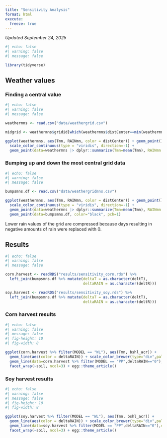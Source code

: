 ```yaml
---
title: "Sensitivity Analysis"
format: html
execute: 
  freeze: true
---
```


_Updated September 24, 2025_

```r
#| echo: false
#| warning: false
#| message: false

library(tidyverse)

```

## Weather values

### Finding a central value

```r
#| echo: false
#| warning: false
#| message: false

weathermns <- read.csv("data/weathergrid.csv")

midgrid <- weathermns$gridid[which(weathermns$distCenter==min(weathermns$distCenter))]

ggplot(weathermns, aes(Tmn, RAINmn, color = distCenter)) + geom_point() +
  scale_color_continuous(type = "viridis", direction=-1) +
  geom_point(data=weathermns |> dplyr::summarize(Tmn=mean(Tmn), RAINmn = mean(RAINmn)), color="red")

```

### Bumping up and down the most central grid data

```r
#| echo: false
#| warning: false
#| message: false

bumpsmns.df <- read.csv("data/weathergridmns.csv")

ggplot(weathermns, aes(Tmn, RAINmn, color = distCenter)) + geom_point() +
  scale_color_continuous(type = "viridis", direction=-1) +
  geom_point(data=weathermns |> dplyr::summarize(Tmn=mean(Tmn), RAINmn = mean(RAINmn)), color="red") +
  geom_point(data=bumpsmns.df, color="black", pch=1)

```

Lower rain values of the grid are compressed because days resulting in negative amounts of rain were replaced with 0.

## Results

```r
#| echo: false
#| warning: false
#| message: false

corn.harvest <- readRDS("results/sensitivity_corn.rds") %>%
  left_join(bumpsmns.df %>% mutate(deltaT = as.character(deltT),
                                   deltaRAIN = as.character(deltR)))

soy.harvest <- readRDS("results/sensitivity_soy.rds") %>%
  left_join(bumpsmns.df %>% mutate(deltaT = as.character(deltT),
                                   deltaRAIN = as.character(deltR)))

```

### Corn harvest results

```r
#| echo: false
#| warning: false
#| message: false
#| fig-height: 10
#| fig-width: 8

ggplot(corn.harvest %>% filter(MODEL == "WL"), aes(Tmn, bshl_acr)) +
  geom_line(aes(color = deltaRAIN)) + scale_color_brewer(type="div",palette = "Spectral") + 
  geom_line(data=corn.harvest %>% filter(MODEL == "PP",deltaRAIN=="0"),color="grey",lty=2) + 
  facet_wrap(~soil, ncol=3) + egg::theme_article()

```

### Soy harvest results

```r
#| echo: false
#| warning: false
#| message: false
#| fig-height: 10
#| fig-width: 8

ggplot(soy.harvest %>% filter(MODEL == "WL"), aes(Tmn, bshl_acr)) +
  geom_line(aes(color = deltaRAIN)) + scale_color_brewer(type="div",palette = "Spectral") + 
  geom_line(data=soy.harvest %>% filter(MODEL == "PP",deltaRAIN=="0"),color="grey",lty=2) + 
  facet_wrap(~soil, ncol=3) + egg::theme_article()

```

